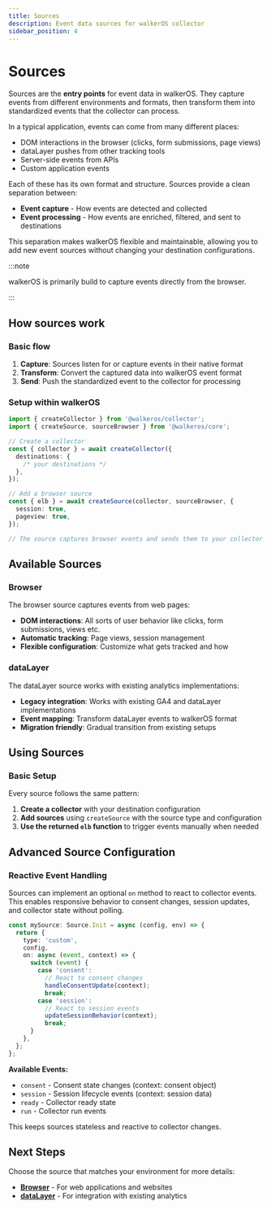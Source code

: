```yaml
---
title: Sources
description: Event data sources for walkerOS collector
sidebar_position: 4
---
```


# Sources

Sources are the **entry points** for event data in walkerOS. They capture events
from different environments and formats, then transform them into standardized
events that the collector can process.

In a typical application, events can come from many different places:

- DOM interactions in the browser (clicks, form submissions, page views)
- dataLayer pushes from other tracking tools
- Server-side events from APIs
- Custom application events

Each of these has its own format and structure. Sources provide a clean
separation between:

- **Event capture** - How events are detected and collected
- **Event processing** - How events are enriched, filtered, and sent to
  destinations

This separation makes walkerOS flexible and maintainable, allowing you to add
new event sources without changing your destination configurations.

:::note

walkerOS is primarily build to capture events directly from the browser.

:::

## How sources work

### Basic flow

1. **Capture**: Sources listen for or capture events in their native format
2. **Transform**: Convert the captured data into walkerOS event format
3. **Send**: Push the standardized event to the collector for processing

### Setup within walkerOS

```typescript
import { createCollector } from '@walkeros/collector';
import { createSource, sourceBrowser } from '@walkeros/core';

// Create a collector
const { collector } = await createCollector({
  destinations: {
    /* your destinations */
  },
});

// Add a browser source
const { elb } = await createSource(collector, sourceBrowser, {
  session: true,
  pageview: true,
});

// The source captures browser events and sends them to your collector
```

## Available Sources

### Browser

The browser source captures events from web pages:

- **DOM interactions**: All sorts of user behavior like clicks, form
  submissions, views etc.
- **Automatic tracking**: Page views, session management
- **Flexible configuration**: Customize what gets tracked and how

### dataLayer

The dataLayer source works with existing analytics implementations:

- **Legacy integration**: Works with existing GA4 and dataLayer implementations
- **Event mapping**: Transform dataLayer events to walkerOS format
- **Migration friendly**: Gradual transition from existing setups

## Using Sources

### Basic Setup

Every source follows the same pattern:

1. **Create a collector** with your destination configuration
2. **Add sources** using `createSource` with the source type and configuration
3. **Use the returned `elb` function** to trigger events manually when needed

## Advanced Source Configuration

### Reactive Event Handling

Sources can implement an optional `on` method to react to collector events. This enables responsive behavior to consent changes, session updates, and collector state without polling.

```typescript
const mySource: Source.Init = async (config, env) => {
  return {
    type: 'custom',
    config,
    on: async (event, context) => {
      switch (event) {
        case 'consent':
          // React to consent changes
          handleConsentUpdate(context);
          break;
        case 'session':
          // React to session events  
          updateSessionBehavior(context);
          break;
      }
    },
  };
};
```

**Available Events:**
- `consent` - Consent state changes (context: consent object)
- `session` - Session lifecycle events (context: session data)
- `ready` - Collector ready state  
- `run` - Collector run events

This keeps sources stateless and reactive to collector changes.

## Next Steps

Choose the source that matches your environment for more details:

- **[Browser](./web/browser/)** - For web applications and websites
- **[dataLayer](./web/dataLayer/)** - For integration with existing analytics
